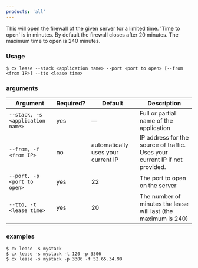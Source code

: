 ```yaml
---
products: 'all'
---
```


This will open the firewall of the given server for a limited time. 'Time to open' is in minutes. By default the firewall closes after 20 minutes. The maximum time to open is 240 minutes.

### Usage

```shell
$ cx lease --stack <application name> --port <port to open> [--from <from IP>] --tto <lease time>
```

### arguments

| Argument | Required? | Default | Description |
|  ---  |  ---  |  ---  |  ---  |
| `--stack, -s <application name>` | yes | — | Full or partial name of the application |
| `--from, -f <from IP>` | no | automatically uses your current IP | IP address for the source of traffic. Uses your current IP if not provided. |
| `--port, -p <port to open>` | yes | 22 | The port to open on the server |
| `--tto, -t <lease time>` | yes | 20 | The number of minutes the lease will last (the maximum is 240) |

### examples

```shell
$ cx lease -s mystack
$ cx lease -s mystack -t 120 -p 3306
$ cx lease -s mystack -p 3306 -f 52.65.34.98
```

